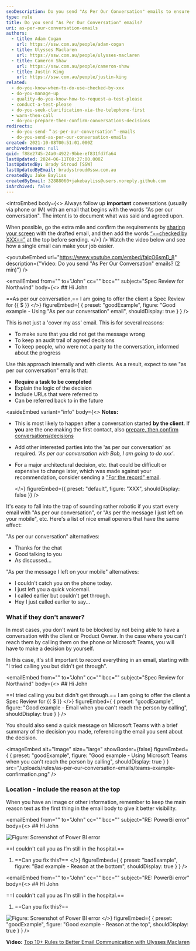 ```yaml
---
seoDescription: Do you send "As Per Our Conversation" emails to ensure important conversations are documented and decisions are confirmed?
type: rule
title: Do you send "As Per Our Conversation" emails?
uri: as-per-our-conversation-emails
authors:
  - title: Adam Cogan
    url: https://ssw.com.au/people/adam-cogan
  - title: Ulysses Maclaren
    url: https://ssw.com.au/people/ulysses-maclaren
  - title: Cameron Shaw
    url: https://ssw.com.au/people/cameron-shaw
  - title: Justin King
    url: https://ssw.com.au/people/justin-king
related:
  - do-you-know-when-to-do-use-checked-by-xxx
  - do-you-manage-up
  - quality-do-you-know-how-to-request-a-test-please
  - conduct-a-test-please
  - do-you-seek-clarification-via-the-telephone-first
  - warn-then-call
  - do-you-prepare-then-confirm-conversations-decisions
redirects:
  - do-you-send-＂as-per-our-conversation＂-emails
  - do-you-send-as-per-our-conversation-emails
created: 2021-10-08T00:51:01.000Z
archivedreason: null
guid: f88e2745-24a0-4922-9bbe-ef831fd7fa64
lastUpdated: 2024-06-11T00:27:00.000Z
lastUpdatedBy: Brady Stroud [SSW]
lastUpdatedByEmail: bradystroud@ssw.com.au
createdBy: Jake Bayliss
createdByEmail: 32888060+jakebayliss@users.noreply.github.com
isArchived: false
---
```


<introEmbed
  body={<>
Always follow up **important** conversations (usually via phone or IM) with an email that begins with the words "As per our conversation". The intent is to document what was said and agreed upon.

When possible, go the extra mile and confirm the requirements by [sharing your screen](/do-you-share-screens-when-working-remotely) with the drafted email, and then add the words [“==checked by XXX==”](/checked-by-xxx) at the top before sending.
  </>}
/>
Watch the video below and see how a single email can make your job easier.


<youtubeEmbed url="https://www.youtube.com/embed/falcO6smD_8" description={"Video: Do you send \"As Per Our Conversation\" emails? (2 min)"} />


<emailEmbed
  from=""
  to="John"
  cc=""
  bcc=""
  subject="Spec Review for Northwind"
  body={<>
    ## Hi John

==As per our conversation,== I am going to offer the client a Spec Review for &#123;&#123; $ &#125;&#125;
  </>}
  figureEmbed={ {
    preset: "goodExample",
    figure: "Good example - Using \"As per our conversation\" email",
    shouldDisplay: true
  } }
/>

This is not just a 'cover my ass' email. This is for several reasons:

* To make sure that you did not get the message wrong
* To keep an audit trail of agreed decisions
* To keep people, who were not a party to the conversation, informed about the progress

Use this approach internally and with clients. As a result, expect to see "as per our conversation" emails that:

* **Require a task to be completed**
* Explain the logic of the decision
* Include URLs that were referred to
* Can be referred back to in the future


<asideEmbed
  variant="info"
  body={<>
    **Notes:**

* This is most likely to happen after a conversation started **by the client**. If **you** are the one making the first contact, also [prepare, then confirm conversations/decisions](/do-you-prepare-then-confirm-conversations-decisions)
* Add other interested parties into the 'as per our conversation' as required. _'As per our conversation with Bob, I am going to do xxx'_.
* For a major architectural decision, etc. that could be difficult or expensive to change later, which was made against your recommendation, consider sending a ["For the record" email](/do-you-send-a-for-the-record-email-when-you-disagree).

  </>}
  figureEmbed={{
    preset: "default",
    figure: "XXX",
    shouldDisplay: false
  }}
/>


It's easy to fall into the trap of sounding rather robotic if you start every email with "As per our conversation", or "As per the message I just left on your mobile", etc. Here's a list of nice email openers that have the same effect:

"As per our conversation" alternatives:

* Thanks for the chat
* Good talking to you
* As discussed...

"As per the message I left on your mobile" alternatives:

* I couldn't catch you on the phone today.
* I just left you a quick voicemail.
* I called earlier but couldn't get through.
* Hey I just called earlier to say...

### What if they don't answer?

In most cases, you don't want to be blocked by not being able to have a conversation with the client or Product Owner. In the case where you can't reach them by calling them on the phone or Microsoft Teams, you will have to make a decision by yourself.

In this case, it's still important to record everything in an email, starting with "I tried calling you but didn't get through".

<emailEmbed
  from=""
  to="John"
  cc=""
  bcc=""
  subject="Spec Review for Northwind"
  body={<>
    ## Hi John

==I tried calling you but didn't get through.== I am going to offer the client a Spec Review for &#123;&#123; $ &#125;&#125;
  </>}
  figureEmbed={ {
    preset: "goodExample",
    figure: "Good example - Email when you can't reach the person by calling",
    shouldDisplay: true
  } }
/>

You should also send a quick message on Microsoft Teams with a brief summary of the decision you made, referencing the email you sent about the decision.

<imageEmbed
  alt="Image"
  size="large"
  showBorder={false}
  figureEmbed={ {
    preset: "goodExample",
    figure: "Good example - Using Microsoft Teams when you can't reach the person by calling",
    shouldDisplay: true
  } }
  src="/uploads/rules/as-per-our-conversation-emails/teams-example-confirmation.png"
/>


### Location - include the reason at the top

When you have an image or other information, remember to keep the main reason text as the first thing in the email body to give it better visibility.

<emailEmbed
  from=""
  to="John"
  cc=""
  bcc=""
  subject="RE: PowerBi error"
  body={<>
    ## Hi John

![Figure: Screenshot of Power BI error](/uploads/rules/as-per-our-conversation-emails/powerbi-error.png)

==I couldn't call you as I’m still in the hospital.==

1. ==Can you fix this?==
  </>}
  figureEmbed={ {
    preset: "badExample",
    figure: "Bad example - Reason at the bottom",
    shouldDisplay: true
  } }
/>

<emailEmbed
  from=""
  to="John"
  cc=""
  bcc=""
  subject="RE: PowerBi error"
  body={<>
    ## Hi John

==I couldn't call you as I’m still in the hospital.==

1. ==Can you fix this?==

![Figure: Screenshot of Power BI error](/uploads/rules/as-per-our-conversation-emails/powerbi-error.png)
  </>}
  figureEmbed={ {
    preset: "goodExample",
    figure: "Good example - Reason at the top",
    shouldDisplay: true
  } }
/>

**Video:** [Top 10+ Rules to Better Email Communication with Ulysses Maclaren](https://www.youtube.com/watch?v=LAqRokqq4jI)
